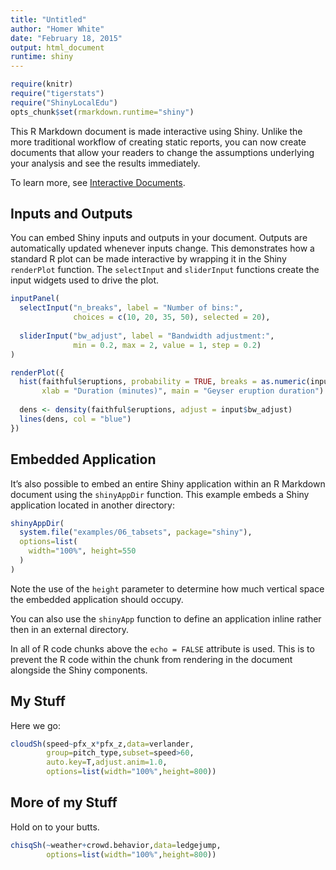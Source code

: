 ```yaml
---
title: "Untitled"
author: "Homer White"
date: "February 18, 2015"
output: html_document
runtime: shiny
---
```


```r
require(knitr)
require("tigerstats")
require("ShinyLocalEdu")
opts_chunk$set(rmarkdown.runtime="shiny")
```


This R Markdown document is made interactive using Shiny. Unlike the more traditional workflow of creating static reports, you can now create documents that allow your readers to change the assumptions underlying your analysis and see the results immediately. 

To learn more, see [Interactive Documents](http://rmarkdown.rstudio.com/authoring_shiny.html).

## Inputs and Outputs

You can embed Shiny inputs and outputs in your document. Outputs are automatically updated whenever inputs change.  This demonstrates how a standard R plot can be made interactive by wrapping it in the Shiny `renderPlot` function. The `selectInput` and `sliderInput` functions create the input widgets used to drive the plot.

```r
inputPanel(
  selectInput("n_breaks", label = "Number of bins:",
              choices = c(10, 20, 35, 50), selected = 20),
  
  sliderInput("bw_adjust", label = "Bandwidth adjustment:",
              min = 0.2, max = 2, value = 1, step = 0.2)
)

renderPlot({
  hist(faithful$eruptions, probability = TRUE, breaks = as.numeric(input$n_breaks),
       xlab = "Duration (minutes)", main = "Geyser eruption duration")
  
  dens <- density(faithful$eruptions, adjust = input$bw_adjust)
  lines(dens, col = "blue")
})
```

## Embedded Application

It's also possible to embed an entire Shiny application within an R Markdown document using the `shinyAppDir` function. This example embeds a Shiny application located in another directory:

```r
shinyAppDir(
  system.file("examples/06_tabsets", package="shiny"),
  options=list(
    width="100%", height=550
  )
)
```

Note the use of the `height` parameter to determine how much vertical space the embedded application should occupy.

You can also use the `shinyApp` function to define an application inline rather then in an external directory.

In all of R code chunks above the `echo = FALSE` attribute is used. This is to prevent the R code within the chunk from rendering in the document alongside the Shiny components.


## My Stuff

Here we go:

```r
cloudSh(speed~pfx_x*pfx_z,data=verlander,
        group=pitch_type,subset=speed>60,
        auto.key=T,adjust.anim=1.0,
        options=list(width="100%",height=800))
```


## More of my Stuff

Hold on to your butts.

```r
chisqSh(~weather+crowd.behavior,data=ledgejump,
        options=list(width="100%",height=800))
```


